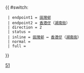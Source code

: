 {{ #switch: {{{format|}}}
  | endpoint1 = [[田灣邨]]
  | endpoint2 = [[香港仔]]（[[湖南街]]）
  | direction = 2
  | status = 
  | inline = [[田灣邨]] ↔ [[香港仔]]（[[湖南街]]）
  | normal =
  | full =
}}<noinclude>[[Category:港島專線小巴路線模板|51]]</noinclude>